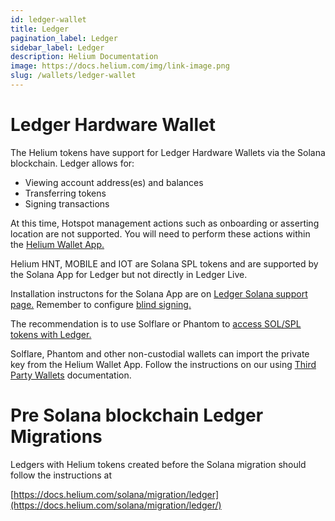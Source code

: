 ```yaml
---
id: ledger-wallet
title: Ledger
pagination_label: Ledger
sidebar_label: Ledger
description: Helium Documentation
image: https://docs.helium.com/img/link-image.png
slug: /wallets/ledger-wallet
---
```



# Ledger Hardware Wallet

The Helium tokens have support for Ledger Hardware Wallets via the Solana blockchain. Ledger allows
for:

- Viewing account address(es) and balances
- Transferring tokens
- Signing transactions

At this time, Hotspot management actions such as onboarding or asserting location are not supported.
You will need to perform these actions within the [Helium Wallet App.](https://docs.helium.com/wallets/helium-wallet-app)

Helium HNT, MOBILE and IOT are Solana SPL tokens and are supported by the Solana App for Ledger but 
not directly in Ledger Live.

Installation instructons for the Solana App are on [Ledger Solana support page.](https://support.ledger.com/article/360016265659-zd) 
Remember to configure [blind signing.](https://support.ledger.com/article/4499092909085-zd)

The recommendation is to use Solflare or Phantom to [access SOL/SPL tokens with Ledger.](https://support.ledger.com/article/7723954701469-zd)

Solflare, Phantom and other non-custodial wallets can import the private key from the Helium Wallet App.
Follow the instructions on our using [Third Party Wallets](https://docs.helium.com/wallets/third-party-wallets#importing-helium-accounts-into-solana-wallets) documentation.

# Pre Solana blockchain Ledger Migrations

Ledgers with Helium tokens created before the Solana migration should follow the instructions at 

[https://docs.helium.com/solana/migration/ledger](https://docs.helium.com/solana/migration/ledger/)

